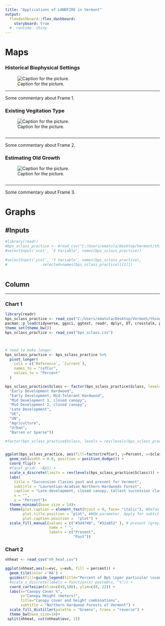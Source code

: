 ```yaml
---
title: "Applications of LANDFIRE in Vermont"
output: 
  flexdashboard::flex_dashboard:
    storyboard: true
  #  runtime: shiny
---
```


Maps {.storyboard}
=========================================

### Historical Biophysical Settings

![Caption for the picture.](vermont_bps.jpg)

*** 

Some commentary about Frame 1.

### Existing Vegitation Type

![Caption for the picture.](vermont_evt_group.jpg)

```r
```
*** 

Some commentary about Frame 2.

### Estimating Old Growth

![Caption for the picture.](potential_nh.jpg)

```r
```
*** 

Some commentary about Frame 3.

Graphs
=========================================
#Inputs {.sidebar}
-------------------------------------
```r
#library(readr)
#bps_sclass_practice <- #read_csv("C:/Users/ematula/Desktop/Vermont/thingy/bps_sclass.csv")
#selectInput('xcol', 'X Variable', names(bps_sclass_practice))
    
#selectInput('ycol', 'Y Variable', names(bps_sclass_practice),
#                selected=names(bps_sclass_practice)[[2]])
    

```

Column
-----------------------------------------
---
    
### Chart 1
    
```r
library(readr)
bps_sclass_practice <- read_csv("C:/Users/ematula/Desktop/Vermont/thingy/bps_sclass.csv")
pacman::p_load(tidyverse, ggsci, ggtext, readr, dplyr, DT, crosstalk, plotly)
theme_set(theme_bw())
bps_sclass_practice <- read_csv("bps_sclass.csv")



# need to make longer
bps_sclass_practice <- bps_sclass_practice %>%
  pivot_longer(
    cols = c(`Reference`, `Current`), 
    names_to = "refCur", 
    values_to = "Percent"
  )

bps_sclass_practice$Sclass <- factor(bps_sclass_practice$Sclass, levels = c(
  "Early Development Hardwood", 
  "Early Development, Mid-Tolerant Hardwood", 
  "Mid Development 1, closed canopy", 
  "Mid Development 2, closed canopy", 
  "Late Development",
  "UE", 
  "UN", 
  "Agriculture",
  "Urban",
  "Barren or Sparse"))

#factor(bps_sclass_practice$Sclass, levels = rev(levels(bps_sclass_practice$Sclass)))


ggplot(bps_sclass_practice, aes(fill=factor(refCur), y=Percent, x=Sclass)) + 
  geom_col(width = 0.8, position = position_dodge()) +
  coord_flip() +
  #facet_grid(. ~BpS) +
  scale_x_discrete(limits = rev(levels(bps_sclass_practice$Sclass))) +
  labs(
    title = "Succession Classes past and present for Vermont",
    subtitle = "Laurentian-Acadian Northern Hardwoods Forest",
    caption = "Late-development, closed canopy, tallest succession class not present in this BpS. \nData from landfire.gov.",
    x = "",
    y = "Percent")+
  theme_minimal(base_size = 14)+
  theme(plot.caption = element_text(hjust = 0, face= "italic"), #Default is hjust=1
        plot.title.position = "plot", #NEW parameter. Apply for subtitle too.
        plot.caption.position =  "plot") +
  scale_fill_manual(values = c("#3d4740", "#32a852" ), # present (grey), historical (green)
                    name = " ", 
                    labels = c("Present",
                               "Past"))

```

### Chart 2

```r
nhheat <- read_csv("nh_heat.csv")

ggplot(nhheat,aes(x=evc, y=evh, fill = percent)) +
  geom_tile(color ='NA') +
  guides(fill=guide_legend(title="Percent of BpS \nper particular \ncombination")) +
  #scale_x_discrete(labels = function(x) paste0(x, "%")) +
  coord_cartesian(xlim=c(49,100), ylim=c(0, 22)) +
  labs(x="Canopy Cover %",
       y="Canopy Height (meters)",
       title="Canopy cover and height combinations",
       subtitle = "Northern Hardwood Forests of Vermont") +
  scale_fill_distiller(palette = "Greens", trans = "reverse") +
  theme_bw(base_size=14)+
 split(nhheat, cut(nhheat$evc, 2))
```
